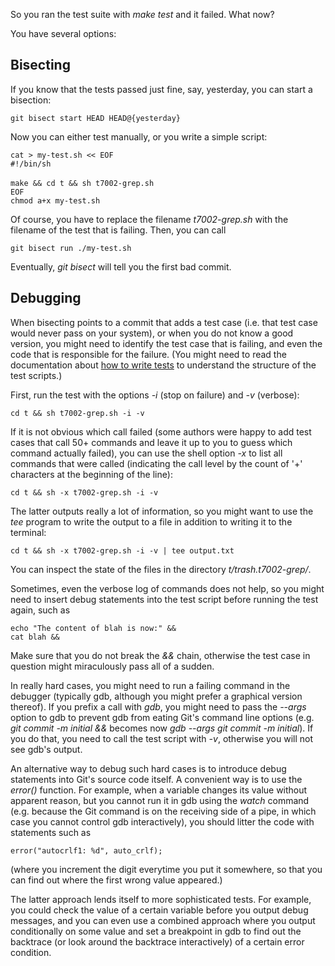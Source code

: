 So you ran the test suite with ''make test'' and it failed. What now?

You have several options:

== Bisecting ==

If you know that the tests passed just fine, say, yesterday, you can start a bisection:

 git bisect start HEAD HEAD@{yesterday}

Now you can either test manually, or you write a simple script:

 cat > my-test.sh << EOF
 #!/bin/sh
 
 make && cd t && sh t7002-grep.sh
 EOF
 chmod a+x my-test.sh

Of course, you have to replace the filename ''t7002-grep.sh'' with the filename of the test that is failing. Then, you can call

 git bisect run ./my-test.sh

Eventually, ''git bisect'' will tell you the first bad commit.

== Debugging ==

When bisecting points to a commit that adds a test case (i.e. that test case would never pass on your system), or when you do not know a good version, you might need to identify the test case that is failing, and even the code that is responsible for the failure. (You might need to read the documentation about [[HowToWriteTests|how to write tests]] to understand the structure of the test scripts.)

First, run the test with the options ''-i'' (stop on failure) and ''-v'' (verbose):

 cd t && sh t7002-grep.sh -i -v

If it is not obvious which call failed (some authors were happy to add test cases that call 50+ commands and leave it up to you to guess which command actually failed), you can use the shell option ''-x'' to list all commands that were called (indicating the call level by the count of '+' characters at the beginning of the line):

 cd t && sh -x t7002-grep.sh -i -v

The latter outputs really a lot of information, so you might want to use the ''tee'' program to write the output to a file in addition to writing it to the terminal:

 cd t && sh -x t7002-grep.sh -i -v | tee output.txt

You can inspect the state of the files in the directory ''t/trash.t7002-grep/''.

Sometimes, even the verbose log of commands does not help, so you might need to insert debug statements into the test script before running the test again, such as

 echo "The content of blah is now:" &&
 cat blah &&

Make sure that you do not break the ''&&'' chain, otherwise the test case in question might miraculously pass all of a sudden.

In really hard cases, you might need to run a failing command in the debugger (typically gdb, although you might prefer a graphical version thereof). If you prefix a call with ''gdb'', you might need to pass the ''--args'' option to gdb to prevent gdb from eating Git's command line options (e.g. ''git commit -m initial &&'' becomes now ''gdb --args git commit -m initial''). If you do that, you need to call the test script with ''-v'', otherwise you will not see gdb's output.

An alternative way to debug such hard cases is to introduce debug statements into Git's source code itself. A convenient way is to use the ''error()'' function. For example, when a variable changes its value without apparent reason, but you cannot run it in gdb using the ''watch'' command (e.g. because the Git command is on the receiving side of a pipe, in which case you cannot control gdb interactively), you should litter the code with statements such as

 error("autocrlf1: %d", auto_crlf);

(where you increment the digit everytime you put it somewhere, so that you can find out where the first wrong value appeared.)

The latter approach lends itself to more sophisticated tests. For example, you could check the value of a certain variable before you output debug messages, and you can even use a combined approach where you output conditionally on some value and set a breakpoint in gdb to find out the backtrace (or look around the backtrace interactively) of a certain error condition.